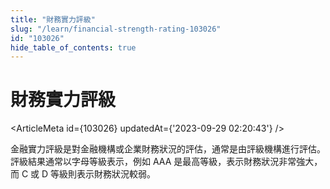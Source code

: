 ```yaml
---
title: "財務實力評級"
slug: "/learn/financial-strength-rating-103026"
id: "103026"
hide_table_of_contents: true
---
```



# 財務實力評級

<ArticleMeta id={103026} updatedAt={'2023-09-29 02:20:43'} />
<div className='border-solid border-b border-t-0 my-4 border-[var(--ifm-color-gray-300)]' />

金融實力評級是對金融機構或企業財務狀況的評估，通常是由評級機構進行評估。評級結果通常以字母等級表示，例如 AAA 是最高等級，表示財務狀況非常強大，而 C 或 D 等級則表示財務狀況較弱。
